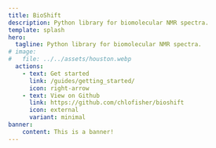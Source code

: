 ```yaml
---
title: BioShift
description: Python library for biomolecular NMR spectra.
template: splash
hero:
  tagline: Python library for biomolecular NMR spectra.
# image:
#   file: ../../assets/houston.webp
  actions:
    - text: Get started
      link: /guides/getting_started/
      icon: right-arrow
    - text: View on Github
      link: https://github.com/chlofisher/bioshift
      icon: external
      variant: minimal
banner:
    content: This is a banner!
---
```



<!-- ## Features -->

<!-- <CardGrid> -->
<!-- 	<Card title="Import spectra" icon="seti:csv"> -->
<!--         Supports UCSF and Azara spectrum formats. -->
<!-- 	</Card> -->
<!-- 	<Card title="Declarative pipelines" icon="seti:json"> -->
<!--         Define reusable analysis pipelines using readable YAML files. -->
<!-- 	</Card> -->
<!-- 	<Card title="Pick peaks" icon="forward-slash"> -->
<!--         Choose from several different peakpicking algorithms. -->
<!-- 	</Card> -->
<!-- </CardGrid> -->
<!---->

